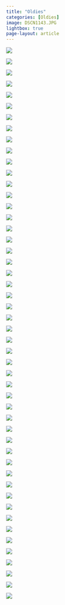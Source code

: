 ```yaml
---
title: "Oldies"
categories: [Oldies]
image: DSCN1143.JPG
lightbox: true
page-layout: article
---
```


![](images/DSCN1050.JPG){group="Oldies"}

![](images/DSCN0857.JPG){group="Oldies"}

![](images/DSCN0532.JPG){group="Oldies"}

![](images/DSCN0248.JPG){group="Oldies"}

![](images/DSCN0250.JPG){group="Oldies"}

![](images/DSCN0258.JPG){group="Oldies"}

![](images/DSCN0688.JPG){group="Oldies"}

![](images/DSCN0576.JPG){group="Oldies"}

![](images/DSCN0580.JPG){group="Oldies"}

![](images/DSCN0427.JPG){group="Oldies"}

![](images/DSCN0991.JPG){group="Oldies"}

![](images/DSCN0832.JPG){group="Oldies"}

![](images/DSCN1077.JPG){group="Oldies"}

![](images/DSCN1087.JPG){group="Oldies"}

![](images/DSCN0011.JPG){group="Oldies"}

![](images/DSCN0674.JPG){group="Oldies"}

![](images/DSCN0712.JPG){group="Oldies"}

![](images/DSCN0718.JPG){group="Oldies"}

![](images/DSCN0296.JPG){group="Oldies"}

![](images/DSCN0350.JPG){group="Oldies"}

![](images/DSCN0225.JPG){group="Oldies"}

![](images/DSCN0215.JPG){group="Oldies"}

![](images/DSCN0399.JPG){group="Oldies"}

![](images/DSCN1009.JPG){group="Oldies"}

![](images/DSCN1275.JPG){group="Oldies"}

![](images/DSCN1218.JPG){group="Oldies"}

![](images/DSCN1192.JPG){group="Oldies"}

![](images/DSCN1143.JPG){group="Oldies"}

![](images/DSCN1076.JPG){group="Oldies"}

![](images/DSCN0940.JPG){group="Oldies"}

![](images/DSCN0919.JPG){group="Oldies"}

![](images/DSCN0787.JPG){group="Oldies"}

![](images/DSCN0749.JPG){group="Oldies"}

![](images/DSCN0893.JPG){group="Oldies"}

![](images/RSCN0818.JPG){group="Oldies"}

![](images/DSCN1160.JPG){group="Oldies"}

![](images/DSCN0092.JPG){group="Oldies"}

![](images/DSCN0271.JPG){group="Oldies"}

![](images/DSCN0591.JPG){group="Oldies"}

![](images/DSCN0597.JPG){group="Oldies"}

![](images/DSCN0740.JPG){group="Oldies"}

![](images/DSCN0742.JPG){group="Oldies"}

![](images/DSCN1088.JPG){group="Oldies"}

![](images/DSCN1134.JPG){group="Oldies"}

![](images/DSCN1149.JPG){group="Oldies"}

![](images/DSCN1044.JPG){group="Oldies"}

![](images/DSCN0643.JPG){group="Oldies"}

![](images/DSCN0898.JPG){group="Oldies"}

![](images/DSCN1331.JPG){group="Oldies"}

![](images/DSCN0272.JPG){group="Oldies"}

```{=html}
<style>
p {text-indent: 0px}
</style>
```
